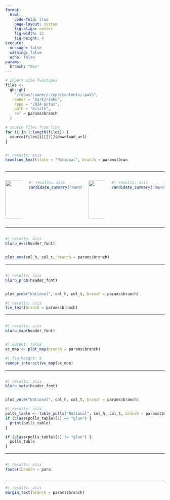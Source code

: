 ```yaml
---
format: 
  html:
    code-fold: true
    page-layout: custom
    fig-align: center
    fig-width: 12
    fig-height: 4
execute: 
  message: false
  warning: false
  echo: false
params:
  branch: "dev"
---
```


```r
# import site functions
files <-
  gh::gh(
    "/repos/:owner/:repo/contents/:path",
    owner = "markjrieke",
    repo = "2024-potus",
    path = "R/site",
    ref = params$branch
  )

# source files from link
for (i in 1:length(files)) {
  source(files[i][[1]]$download_url)
}
```

::::: {.column-body-custom}

:::: {.columns}
::: {.column width=80%}
```r
#| results: asis
headline_text(state = "National", branch = params$branch)
```
:::
::: {.column width=20%}
:::
::::

---

:::: {.columns}
::: {.column width="12%"}
![](https://raw.githubusercontent.com/markjrieke/2024-potus/dev/img/harris.png){width=120}
:::
::: {.column width="38%"}
```r
#| results: asis
candidate_summary("Kamala Harris", col_h, branch = params$branch)
```
:::
::: {.column width="12%"}
![](https://raw.githubusercontent.com/markjrieke/2024-potus/dev/img/trump.png){width=120}
:::
::: {.column width="38%"}
```r
#| results: asis
candidate_summary("Donald Trump", col_t, branch = params$branch)
```
:::
::::

---

:::: {.columns}
::: {.column width="60%"}
```r
#| results: asis
blurb_evs(header_font)
```
:::
::: {.column width="40%"}
:::
::::

```r
plot_evs(col_h, col_t, branch = params$branch)
```

---

:::: {.columns}
::: {.column width="60%"}
```r
#| results: asis
blurb_prob(header_font)
```
:::
::: {.column width="40%"}
:::
::::

```r
plot_prob("National", col_h, col_t, branch = params$branch)
```

```r
#| results: asis
tie_text(branch = params$branch)
```

---

:::: {.columns}
::: {.column width="60%"}
```r
#| results: asis
blurb_map(header_font)
```
:::
::: {.column width="40%"}
:::
::::

```r
#| output: false
ec_map <- plot_map(branch = params$branch)
```

```r
#| fig-height: 8
render_interactive_map(ec_map)
```

---

:::: {.columns}
::: {.column width="60%"}
```r
#| results: asis
blurb_vote(header_font)
```
:::
::: {.column width="40%"}
:::
::::

```r
plot_vote("National", col_h, col_t, branch = params$branch)
```

```r
#| results: asis
polls_table <- table_polls("National", col_h, col_t, branch = params$branch)
if (class(polls_table)[1] == "glue") {
  print(polls_table)
}
```

```r
if (class(polls_table)[1] != "glue") {
  polls_table
}
```

---

:::: {.columns}
::: {.column width="30%"}
```r
#| results: asis
footer(branch = params$branch)
```
:::
::: {.column width="70%"}
:::
::::

---

:::::

::::: {.column-margin-custom}

```r
#| results: asis
margin_text(branch = params$branch)
```

:::::
